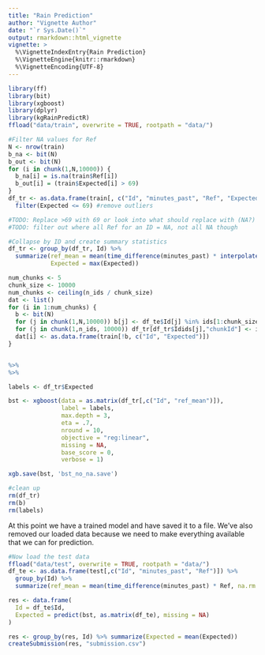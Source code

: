 ```yaml
---
title: "Rain Prediction"
author: "Vignette Author"
date: "`r Sys.Date()`"
output: rmarkdown::html_vignette
vignette: >
  %\VignetteIndexEntry{Rain Prediction}
  %\VignetteEngine{knitr::rmarkdown}
  %\VignetteEncoding{UTF-8}
---
```


``` r
library(ff)
library(bit)
library(xgboost)
library(dplyr)
library(kgRainPredictR)
ffload("data/train", overwrite = TRUE, rootpath = "data/")

#Filter NA values for Ref
N <- nrow(train)
b_na <- bit(N)
b_out <- bit(N)
for (i in chunk(1,N,10000)) {
  b_na[i] = is.na(train$Ref[i])
  b_out[i] = (train$Expected[i] > 69)
}
df_tr <- as.data.frame(train[, c("Id", "minutes_past", "Ref", "Expected")]) %>% 
  filter(Expected <= 69) #remove outliers

#TODO: Replace >69 with 69 or look into what should replace with (NA?)
#TODO: filter out where all Ref for an ID = NA, not all NA though
```

``` r
#Collapse by ID and create summary statistics
df_tr <- group_by(df_tr, Id) %>%
  summarize(ref_mean = mean(time_difference(minutes_past) * interpolate(Ref), na.rm = TRUE), 
            Expected = max(Expected))

num_chunks <- 5
chunk_size <- 10000
num_chunks <- ceiling(n_ids / chunk_size)
dat <- list()
for (i in 1:num_chunks) {
  b <- bit(N)
  for (j in chunk(1,N,10000)) b[j] <- df_te$Id[j] %in% ids[1:chunk_size * i]
  for (j in chunk(1,n_ids, 10000)) df_tr[df_tr$Idids[j],"chunkId"] <- i
  dat[i] <- as.data.frame(train[!b, c("Id", "Expected")])
}


%>% 
%>%

labels <- df_tr$Expected

bst <- xgboost(data = as.matrix(df_tr[,c("Id", "ref_mean")]),
               label = labels, 
               max.depth = 3, 
               eta = .7, 
               nround = 10,
               objective = "reg:linear",
               missing = NA,
               base_score = 0,
               verbose = 1)

xgb.save(bst, 'bst_no_na.save')

#clean up
rm(df_tr)
rm(b)
rm(labels)
```

At this point we have a trained model and have saved it to a file. We've also removed our loaded data because we need to make everything available that we can for prediction.

``` r
#Now load the test data
ffload("data/test", overwrite = TRUE, rootpath = "data/")
df_te <- as.data.frame(test[,c("Id", "minutes_past", "Ref")]) %>%
  group_by(Id) %>%
  summarize(ref_mean = mean(time_difference(minutes_past) * Ref, na.rm = TRUE))

res <- data.frame(
  Id = df_te$Id,
  Expected = predict(bst, as.matrix(df_te), missing = NA)
)

res <- group_by(res, Id) %>% summarize(Expected = mean(Expected))
createSubmission(res, "submission.csv")


```
